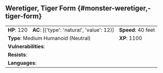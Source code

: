 ## Weretiger, Tiger Form {#monster-weretiger,-tiger-form}

```{=html}
<table class="table table-striped">
    <tbody>
        <tr>                    
            <td><b>HP</b>: 120</td>
            <td><b>AC</b>: [{'type': 'natural', 'value': 12}]</td>
            <td><b>Speed</b>: 40 feet</td>
        </tr>
        <tr>
            <td colspan="2"><b>Type</b>: Medium Humanoid (Neutral)</td>
            <td><b>XP</b>: 1100</td>
        </tr>
        <tr>
            <td colspan="3"><b>Vulnerabilities</b>: </td>
        </tr>
        <tr>
            <td colspan="3"><b>Resists</b>: </td>
        </tr>
        <tr>
            <td colspan="3"><b>Languages</b>: </td>
        </tr>
    </tbody>
</table>
```